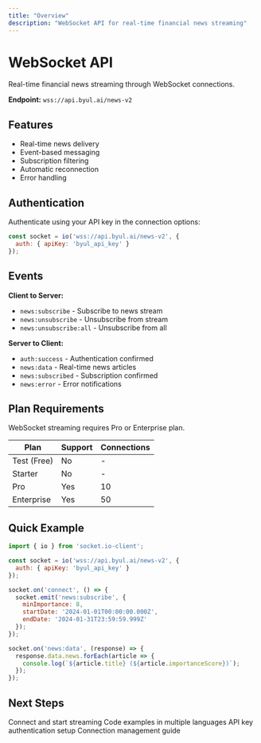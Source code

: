```yaml
---
title: "Overview"
description: "WebSocket API for real-time financial news streaming"
---
```


# WebSocket API

Real-time financial news streaming through WebSocket connections.

**Endpoint:** `wss://api.byul.ai/news-v2`

## Features

- Real-time news delivery
- Event-based messaging
- Subscription filtering
- Automatic reconnection
- Error handling

## Authentication

Authenticate using your API key in the connection options:

```javascript
const socket = io('wss://api.byul.ai/news-v2', {
  auth: { apiKey: 'byul_api_key' }
});
```

## Events

**Client to Server:**
- `news:subscribe` - Subscribe to news stream
- `news:unsubscribe` - Unsubscribe from stream  
- `news:unsubscribe:all` - Unsubscribe from all

**Server to Client:**
- `auth:success` - Authentication confirmed
- `news:data` - Real-time news articles
- `news:subscribed` - Subscription confirmed
- `news:error` - Error notifications

## Plan Requirements

<Info>
WebSocket streaming requires Pro or Enterprise plan.
</Info>

| Plan | Support | Connections |
|------|---------|-------------|
| Test (Free) | No | - |
| Starter | No | - |
| Pro | Yes | 10 |
| Enterprise | Yes | 50 |

## Quick Example

```javascript
import { io } from 'socket.io-client';

const socket = io('wss://api.byul.ai/news-v2', {
  auth: { apiKey: 'byul_api_key' }
});

socket.on('connect', () => {
  socket.emit('news:subscribe', { 
    minImportance: 8,
    startDate: '2024-01-01T00:00:00.000Z',
    endDate: '2024-01-31T23:59:59.999Z'
  });
});

socket.on('news:data', (response) => {
  response.data.news.forEach(article => {
    console.log(`${article.title} (${article.importanceScore})`);
  });
});
```

## Next Steps

<CardGroup cols={2}>
<Card title="Quickstart" href="/websocket/quickstart">
Connect and start streaming
</Card>
<Card title="Examples" href="/websocket/examples/nodejs">
Code examples in multiple languages
</Card>
<Card title="Authentication" href="/websocket/authentication">
API key authentication setup
</Card>
<Card title="Connection" href="/websocket/connection">
Connection management guide
</Card>
</CardGroup>